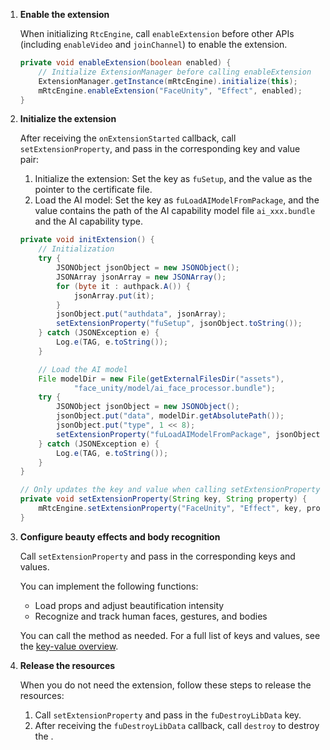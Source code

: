 <PlatformWrapper platform="android">

1. **Enable the extension**

    When initializing `RtcEngine`, call `enableExtension` before other APIs (including `enableVideo` and `joinChannel`) to enable the extension.

    ```java
    private void enableExtension(boolean enabled) {
        // Initialize ExtensionManager before calling enableExtension
        ExtensionManager.getInstance(mRtcEngine).initialize(this);
        mRtcEngine.enableExtension("FaceUnity", "Effect", enabled);
    }
    ```

1. **Initialize the extension**

    After receiving the `onExtensionStarted` callback, call `setExtensionProperty`, and pass in the corresponding key and value pair:

    1. Initialize the extension: Set the key as `fuSetup`, and the value as the pointer to the certificate file.
    2. Load the AI model: Set the key as `fuLoadAIModelFromPackage`, and the value contains the path of the AI capability model file `ai_xxx.bundle` and the AI capability type.

    ```java
    private void initExtension() {
        // Initialization
        try {
            JSONObject jsonObject = new JSONObject();
            JSONArray jsonArray = new JSONArray();
            for (byte it : authpack.A()) {
                jsonArray.put(it);
            }
            jsonObject.put("authdata", jsonArray);
            setExtensionProperty("fuSetup", jsonObject.toString());
        } catch (JSONException e) {
            Log.e(TAG, e.toString());
        }

        // Load the AI model
        File modelDir = new File(getExternalFilesDir("assets"),
                "face_unity/model/ai_face_processor.bundle");
        try {
            JSONObject jsonObject = new JSONObject();
            jsonObject.put("data", modelDir.getAbsolutePath());
            jsonObject.put("type", 1 << 8);
            setExtensionProperty("fuLoadAIModelFromPackage", jsonObject.toString());
        } catch (JSONException e) {
            Log.e(TAG, e.toString());
        }
    }

    // Only updates the key and value when calling setExtensionProperty
    private void setExtensionProperty(String key, String property) {
        mRtcEngine.setExtensionProperty("FaceUnity", "Effect", key, property);
    }
    ```

1. **Configure beauty effects and body recognition**

    Call `setExtensionProperty` and pass in the corresponding keys and values.

    You can implement the following functions:
    - Load props and adjust beautification intensity
    - Recognize and track human faces, gestures, and bodies

    You can call the method as needed. For a full list of keys and values, see the [<Vg k="RTEE_FU"/> key-value overview](#faceunity-key-value-overview).

1. **Release the resources**

    When you do not need the extension, follow these steps to release the resources:

    1. Call `setExtensionProperty` and pass in the `fuDestroyLibData` key.
    2. After receiving the `fuDestroyLibData` callback, call `destroy` to destroy the <Vg k="ENGINE"/>.

</PlatformWrapper>